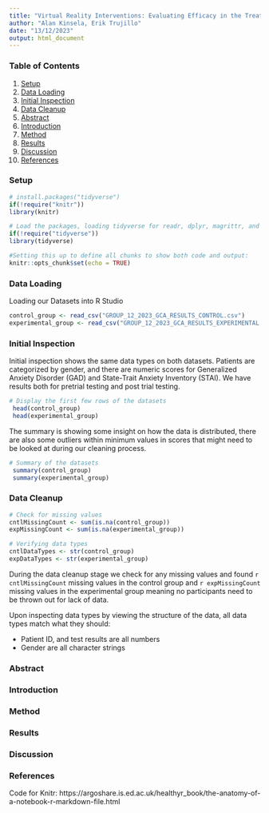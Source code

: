 ```yaml
---
title: "Virtual Reality Interventions: Evaluating Efficacy in the Treatment of GAD"
author: "Alan Kinsela, Erik Trujillo"
date: "13/12/2023"
output: html_document
---
```


<!-- This is what a comment looks like-->
### Table of Contents

1. [Setup](#setup)
2. [Data Loading](#data-load)
3. [Initial Inspection](#inspection)
4. [Data Cleanup](#cleanup)
5. [Abstract](#abstract)
6. [Introduction](#introduction)
7. [Method](#method)
8. [Results](#results)
9. [Discussion](#discussion)
10. [References](#references)

### Setup <a name="setup"></a>
```r

# install.packages("tidyverse")
if(!require("knitr"))
library(knitr)

# Load the packages, loading tidyverse for readr, dplyr, magrittr, and ggplot2
if(!require("tidyverse"))
library(tidyverse)
```


```r
#Setting this up to define all chunks to show both code and output: 
knitr::opts_chunk$set(echo = TRUE)

```

### Data Loading <a name="data-load"></a>
Loading our Datasets into R Studio
```r
control_group <- read_csv("GROUP_12_2023_GCA_RESULTS_CONTROL.csv")
experimental_group <- read_csv("GROUP_12_2023_GCA_RESULTS_EXPERIMENTAL.csv")

```

### Initial Inspection <a name="inspection"></a>
Initial inspection shows the same data types on both datasets. Patients are categorized by gender, and there are numeric scores for Generalized Anxiety Disorder (GAD) and State-Trait Anxiety Inventory (STAI). We have results both for pretrial testing and post trial testing. 
```r
# Display the first few rows of the datasets
 head(control_group)
 head(experimental_group)
```

The summary is showing some insight on how the data is distributed, there are also some outliers within minimum values in scores that might need to be looked at during our cleaning process. 
```r
# Summary of the datasets 
 summary(control_group)
 summary(experimental_group)
```

### Data Cleanup <a name="cleanup"></a>
```r
# Check for missing values
cntlMissingCount <- sum(is.na(control_group)) 
expMissingCount <- sum(is.na(experimental_group)) 

# Verifying data types 
cntlDataTypes <- str(control_group) 
expDataTypes <- str(experimental_group) 

```

During the data cleanup stage we check for any missing values and found `r cntlMissingCount` missing values in the control group and `r expMissingCount` missing values in the experimental group meaning no participants need to be thrown out for lack of data.

Upon inspecting data types by viewing the structure of the data, all data types match what they should:

- Patient ID, and test results are all numbers
- Gender are all character strings


### Abstract <a name="abstract"></a>



### Introduction <a name="introduction"></a>




### Method <a name="method"></a>




### Results <a name="results"></a>




### Discussion <a name="discussion"></a>




### References <a name="references"></a>


Code for Knitr: https://argoshare.is.ed.ac.uk/healthyr_book/the-anatomy-of-a-notebook-r-markdown-file.html